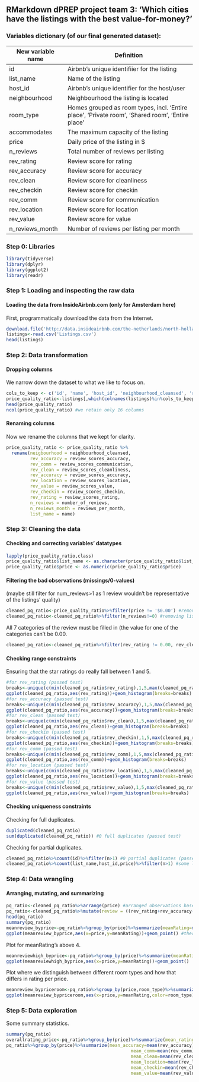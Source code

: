 ## RMarkdown dPREP project team 3: 'Which cities have the listings with the best value-for-money?'

### Variables dictionary (of our final generated dataset): 
New variable name | Definition    
------------------|----------------------------------------
id                | Airbnb's unique identifiier for the listing
list_name         | Name of the listing
host_id           | Airbnb's unique identifier for the host/user
neighbourhood     | Neighbourhood the listing is located
room_type         | Homes grouped as room types, incl. 'Entire place', 'Private room', 'Shared room', 'Entire place'
accommodates      | The maximum capacity of the listing
price             | Daily price of the listing in $
n_reviews         | Total number of reviews per listing
rev_rating        | Review score for rating 
rev_accuracy      | Review score for accuracy 
rev_clean         | Review score for cleanliness
rev_checkin       | Review score for checkin
rev_comm          | Review score for communication
rev_location      | Review score for location
rev_value         | Review score for value
n_reviews_month   | Number of reviews per listing per month 

### Step 0: Libraries
```r
library(tidyverse)
library(dplyr)
library(ggplot2)
library(readr)
```

### Step 1: Loading and inspecting the raw data

#### Loading the data from InsideAirbnb.com (only for Amsterdam here)
First, programmatically download the data from the Internet. 
```r
download.file('http://data.insideairbnb.com/the-netherlands/north-holland/amsterdam/2021-08-06/data/listings.csv.gz', 'Listings.csv')
listings<-read.csv('Listings.csv')
head(listings)
```

### Step 2: Data transformation 
#### Dropping columns
We narrow down the dataset to what we like to focus on. 
```r
cols_to_keep <- c('id', 'name', 'host_id', 'neighbourhood_cleansed', 'room_type','accommodates', 'price','review_scores_rating','review_scores_accuracy','review_scores_cleanliness','review_scores_checkin','review_scores_communication', 'review_scores_location', 'review_scores_value','reviews_per_month','number_of_reviews')
price_quality_ratio<-listings[,which(colnames(listings)%in%cols_to_keep)]
head(price_quality_ratio) 
ncol(price_quality_ratio) #we retain only 16 columns
```
#### Renaming columns
Now we rename the columns that we kept for clarity. 
```r
price_quality_ratio <- price_quality_ratio %>%
  rename(neigbourhood = neighbourhood_cleansed,
         rev_accuracy = review_scores_accuracy,
         rev_comm = review_scores_communication,
         rev_clean = review_scores_cleanliness,
         rev_accuracy = review_scores_accuracy,
         rev_location = review_scores_location,
         rev_value = review_scores_value,
         rev_checkin = review_scores_checkin,
         rev_rating = review_scores_rating,
         n_reviews = number_of_reviews,
         n_reviews_month = reviews_per_month,
         list_name = name)
```

### Step 3: Cleaning the data
#### Checking and correcting variables' datatypes
```r
lapply(price_quality_ratio,class)
price_quality_ratio$list_name <- as.character(price_quality_ratio$list_name)
price_quality_ratio$price <- as.numeric(price_quality_ratio$price)
```
#### Filtering the bad observations (missings/0-values)
(maybe still filter for num_reviews>1 as 1 review wouldn't be representative of the listings' quality)
```r
cleaned_pq_ratio<-price_quality_ratio%>%filter(price != '$0.00') #removing listings with price=$0.00
cleaned_pq_ratio<-cleaned_pq_ratio%>%filter(n_reviews!=0) #removing listings with 0 reviews
```
All 7 categories of the review must be filled in (the value for one of the categories can't be 0.00. 
```r
cleaned_pq_ratio<-cleaned_pq_ratio%>%filter(rev_rating != 0.00, rev_clean !=0.00, rev_accuracy !=0.00, rev_comm !=0.00, rev_location !=0.00,rev_value !=0.00) #when rev_rating = 0.00, all other ratings for all other categories were NA so this data isn't useable -> now the review columns don't contain NA values anymore either. 
```
#### Checking range constraints
Ensuring that the star ratings do really fall between 1 and 5. 
```r
#for rev_rating (passed test)
breaks<-unique(c(min(cleaned_pq_ratio$rev_rating),1,5,max(cleaned_pq_ratio$rev_rating))) #wrapped with unique() to omit the error of 'breaks are not unique' message
ggplot(cleaned_pq_ratio,aes(rev_rating))+geom_histogram(breaks=breaks)
#for rev_accuracy (passed test)
breaks<-unique(c(min(cleaned_pq_ratio$rev_accuracy),1,5,max(cleaned_pq_ratio$rev_accuracy))) 
ggplot(cleaned_pq_ratio,aes(rev_accuracy))+geom_histogram(breaks=breaks)
#for rev_clean (passed test)
breaks<-unique(c(min(cleaned_pq_ratio$rev_clean),1,5,max(cleaned_pq_ratio$rev_clean))) 
ggplot(cleaned_pq_ratio,aes(rev_clean))+geom_histogram(breaks=breaks)
#for rev_checkin (passed test)
breaks<-unique(c(min(cleaned_pq_ratio$rev_checkin),1,5,max(cleaned_pq_ratio$rev_checkin))) 
ggplot(cleaned_pq_ratio,aes(rev_checkin))+geom_histogram(breaks=breaks)
#for rev_comm (passed test)
breaks<-unique(c(min(cleaned_pq_ratio$rev_comm),1,5,max(cleaned_pq_ratio$rev_comm))) 
ggplot(cleaned_pq_ratio,aes(rev_comm))+geom_histogram(breaks=breaks)
#for rev_location (passed test)
breaks<-unique(c(min(cleaned_pq_ratio$rev_location),1,5,max(cleaned_pq_ratio$rev_location))) 
ggplot(cleaned_pq_ratio,aes(rev_location))+geom_histogram(breaks=breaks)
#for rev_value (passed test)
breaks<-unique(c(min(cleaned_pq_ratio$rev_value),1,5,max(cleaned_pq_ratio$rev_value))) 
ggplot(cleaned_pq_ratio,aes(rev_value))+geom_histogram(breaks=breaks)
```

#### Checking uniqueness constraints  
Checking for full duplicates. 
```r
duplicated(cleaned_pq_ratio)
sum(duplicated(cleaned_pq_ratio)) #0 full duplicates (passed test)
```
Checking for partial duplicates. 
```r
cleaned_pq_ratio%>%count(id)%>%filter(n>1) #0 partial duplicates (passed test)
cleaned_pq_ratio%>%count(list_name,host_id,price)%>%filter(n>1) #some list names are the same (for n=22)
```
### Step 4: Data wrangling
#### Arranging, mutating, and summarizing 
```r
pq_ratio<-cleaned_pq_ratio%>%arrange(price) #arranged observations based on price
pq_ratio<-cleaned_pq_ratio%>%mutate(review = ((rev_rating+rev_accuracy+rev_clean+rev_checkin+rev_comm+rev_location+rev_value)/7)) #creates a new column for the average star rating based on the 7 categories
head(pq_ratio)
summary(pq_ratio)
meanreview_byprice<-pq_ratio%>%group_by(price)%>%summarize(meanRating=mean(review))  #creating a tibble with the average star rating (overall) for each price category
ggplot(meanreview_byprice,aes(x=price,y=meanRating))+geom_point() #there are very many categories so the plot doesn't look very clean
```

Plot for meanRating's above 4.   
```r
meanreviewhigh_byprice<-pq_ratio%>%group_by(price)%>%summarize(meanRating=mean(review))%>%filter(meanRating>4)
ggplot(meanreviewhigh_byprice,aes(x=price,y=meanRating))+geom_point()
``` 

Plot where we distinguish between different room types and how that differs in rating per price.  

```r
meanreview_bypriceroom<-pq_ratio%>%group_by(price,room_type)%>%summarize(meanRating=mean(review))
ggplot(meanreview_bypriceroom,aes(x=price,y=meanRating,color=room_type))+geom_point() #same problem with the price-axis still (needs fixing)
```


### Step 5: Data exploration   
Some summary statistics. 
```r
summary(pq_ratio)
overallrating_price<-pq_ratio%>%group_by(price)%>%summarize(mean_rating=mean(rev_rating)) #average overall rating per price class
pq_ratio%>%group_by(price)%>%summarize(mean_accuracy=mean(rev_accuracy),
                                               mean_comm=mean(rev_comm),
                                               mean_clean=mean(rev_clean),
                                               mean_location=mean(rev_location),
                                               mean_checkin=mean(rev_checkin),
                                               mean_value=mean(rev_value)) #average review scores per price class
```


